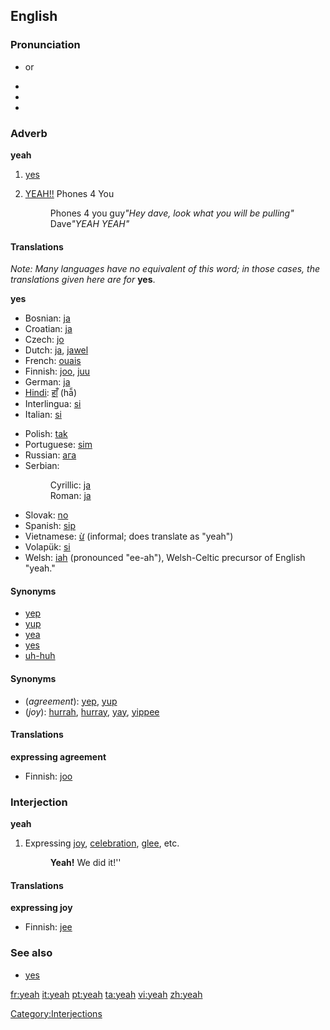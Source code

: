 ==English==

===Pronunciation===
*{{IPA|/jɛ/}} or {{IPAchar|/jɛə/}}
*{{audio|en-us-yeah.ogg|Audio (US)}}
*{{audio|en-us-yeah-interjection.ogg|Audio (US)}}
*{{rhymes|ɛə}}

===Adverb===
'''yeah'''

# {{informal}} [[yes]]
# {{Advertisement}} [[YEAH!!]] Phones 4 You
#: Phones 4 you guy''"Hey dave, look what you will be pulling"''
#: Dave''"YEAH YEAH"''

====Translations====
''Note: Many languages have no equivalent of this word; in those cases, the translations given here are for'' '''yes'''.

'''yes'''
{{top}}
*Bosnian: [[ja#Bosnian|ja]]
*Croatian: [[ja#Croatian|ja]]
*Czech: [[jo#Czech|jo]]
*Dutch: [[ja#Dutch|ja]], [[jawel]]
*French: [[ouais]]
*Finnish: [[joo]], [[juu]]
*German: [[ja]]
*[[Hindi]]: [[हाँ]] (hā̃)
*Interlingua: [[si#Interlingua|si]]
*Italian: [[si#Italian|si]]
{{mid}}
*Polish: [[tak]]
*Portuguese: [[sim]]
*Russian: [[ага]]
*Serbian:
*:Cyrillic: [[ја#Serbian|ја]]
*:Roman: [[ja#Serbian|ja]]
*Slovak: [[no#Slovak|no]] <!-- Yes, this is in the right place, no means yeah or yep in Slovak -->
*Spanish: [[sip]]
*Vietnamese: [[ừ]] (informal; does translate as "yeah")
*Volapük: [[si#Volapük|si]]
*Welsh: [[iah]] (pronounced "ee-ah"), Welsh-Celtic precursor of English "yeah."

{{bottom}}

====Synonyms====
*[[yep]]
*[[yup]]
*[[yea]]
*[[yes]]
*[[uh-huh]]

====Synonyms====
*(''agreement''): [[yep]], [[yup]]
*(''joy''): [[hurrah]], [[hurray]], [[yay]], [[yippee]] <!--etc-->

====Translations====
'''expressing agreement'''
{{top}}
*Finnish: [[joo]]
{{mid}}
{{bottom}}

===Interjection===
'''yeah'''
# Expressing [[joy]], [[celebration]], [[glee]], etc.
#:'''Yeah!''' We did it!''

====Translations====
'''expressing joy'''
{{top}}
*Finnish: [[jee]]
{{mid}}
{{bottom}}

===See also===
*[[yes]]

[[Category:Interjections]]

[[fr:yeah]]
[[it:yeah]]
[[pt:yeah]]
[[ta:yeah]]
[[vi:yeah]]
[[zh:yeah]]